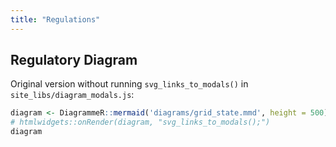 ```yaml
---
title: "Regulations"
---
```


## Regulatory Diagram

Original version without running `svg_links_to_modals()` in `site_libs/diagram_modals.js`:

```r
diagram <- DiagrammeR::mermaid('diagrams/grid_state.mmd', height = 500)
# htmlwidgets::onRender(diagram, "svg_links_to_modals();")
diagram
```

<!--script src="site_libs/d3.v5.min.js"></script>
<script src="site_libs/diagram_modals.js"></script-->
